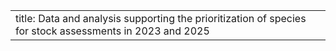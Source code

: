 ---
title: Data and analysis supporting the prioritization of species for stock assessments in 2023 and 2025
---